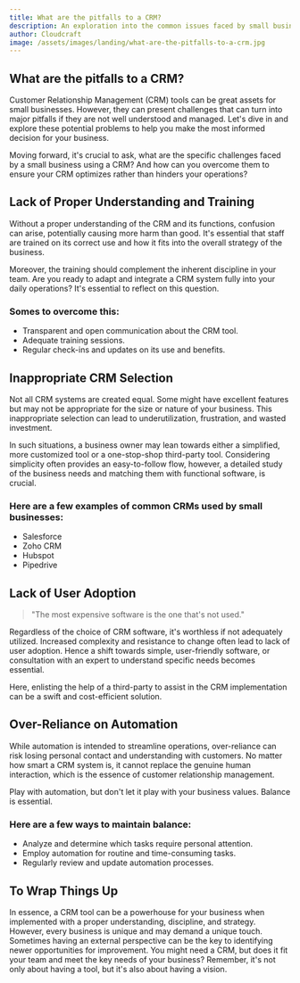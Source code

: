 ```yaml
---
title: What are the pitfalls to a CRM?
description: An exploration into the common issues faced by small businesses when implementing a CRM system.
author: Cloudcraft
image: /assets/images/landing/what-are-the-pitfalls-to-a-crm.jpg
---
```


## What are the pitfalls to a CRM?

Customer Relationship Management (CRM) tools can be great assets for small businesses. However, they can present challenges that can turn into major pitfalls if they are not well understood and managed. Let's dive in and explore these potential problems to help you make the most informed decision for your business.

Moving forward, it's crucial to ask, what are the specific challenges faced by a small business using a CRM? And how can you overcome them to ensure your CRM optimizes rather than hinders your operations?

<ServicesBlurb />

## Lack of Proper Understanding and Training

Without a proper understanding of the CRM and its functions, confusion can arise, potentially causing more harm than good. It's essential that staff are trained on its correct use and how it fits into the overall strategy of the business.

Moreover, the training should complement the inherent discipline in your team. Are you ready to adapt and integrate a CRM system fully into your daily operations? It's essential to reflect on this question.

### Somes to overcome this:

 * Transparent and open communication about the CRM tool.
 * Adequate training sessions.
 * Regular check-ins and updates on its use and benefits.

## Inappropriate CRM Selection

Not all CRM systems are created equal. Some might have excellent features but may not be appropriate for the size or nature of your business. This inappropriate selection can lead to underutilization, frustration, and wasted investment.

In such situations, a business owner may lean towards either a simplified, more customized tool or a one-stop-shop third-party tool. Considering simplicity often provides an easy-to-follow flow, however, a detailed study of the business needs and matching them with functional software, is crucial.

### Here are a few examples of common CRMs used by small businesses:

 * Salesforce
 * Zoho CRM
 * Hubspot
 * Pipedrive

<GetStartedBlurb />

## Lack of User Adoption

<blockquote> "The most expensive software is the one that's not used." </blockquote>

Regardless of the choice of CRM software, it's worthless if not adequately utilized. Increased complexity and resistance to change often lead to lack of user adoption. Hence a shift towards simple, user-friendly software, or consultation with an expert to understand specific needs becomes essential.

Here, enlisting the help of a third-party to assist in the CRM implementation can be a swift and cost-efficient solution. 

## Over-Reliance on Automation

While automation is intended to streamline operations, over-reliance can risk losing personal contact and understanding with customers. No matter how smart a CRM system is, it cannot replace the genuine human interaction, which is the essence of customer relationship management.

Play with automation, but don't let it play with your business values. Balance is essential. 

### Here are a few ways to maintain balance:

 * Analyze and determine which tasks require personal attention.
 * Employ automation for routine and time-consuming tasks.
 * Regularly review and update automation processes.

## To Wrap Things Up

In essence, a CRM tool can be a powerhouse for your business when implemented with a proper understanding, discipline, and strategy. However, every business is unique and may demand a unique touch. Sometimes having an external perspective can be the key to identifying newer opportunities for improvement. You might need a CRM, but does it fit your team and meet the key needs of your business? Remember, it's not only about having a tool, but it's also about having a vision.
